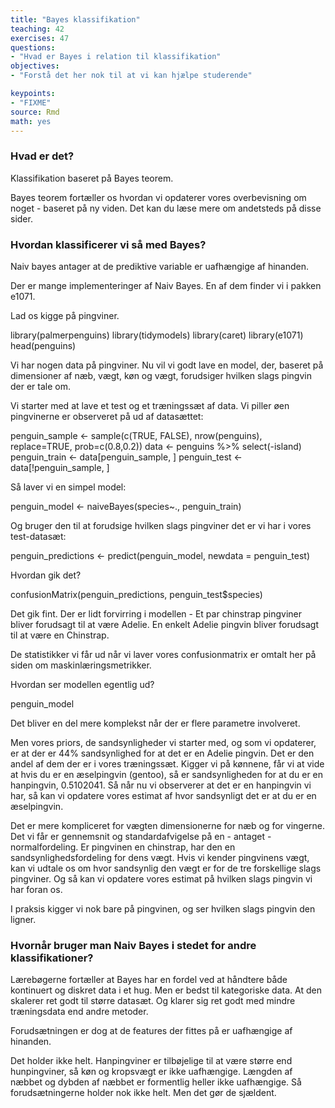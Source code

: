 ```yaml
---
title: "Bayes klassifikation"
teaching: 42
exercises: 47
questions: 
- "Hvad er Bayes i relation til klassifikation"
objectives:
- "Forstå det her nok til at vi kan hjælpe studerende"

keypoints:
- "FIXME"
source: Rmd
math: yes
---
```



### Hvad er det?

Klassifikation baseret på Bayes teorem. 

Bayes teorem fortæller os hvordan vi opdaterer vores overbevisning om 
noget - baseret på ny viden. Det kan du læse mere om andetsteds på disse sider.



### Hvordan klassificerer vi så med Bayes?

Naiv bayes antager at de prediktive variable er uafhængige af hinanden.

Der er mange implementeringer af Naiv Bayes. En af dem finder vi i pakken e1071.

Lad os kigge på pingviner. 


library(palmerpenguins)
library(tidymodels)
library(caret)
library(e1071)
head(penguins)

Vi har nogen data på pingviner. Nu vil vi godt lave en model, der, baseret
på dimensioner af næb, vægt, køn og vægt, forudsiger hvilken slags pingvin
der er tale om.

Vi starter med at lave et test og et træningssæt af data. Vi piller øen 
pingvinerne er observeret på ud af datasættet:


penguin_sample <- sample(c(TRUE, FALSE), nrow(penguins), replace=TRUE, prob=c(0.8,0.2))
data <- penguins %>% select(-island)
penguin_train  <- data[penguin_sample, ]
penguin_test   <- data[!penguin_sample, ]

Så laver vi en simpel model:


penguin_model <- naiveBayes(species~., penguin_train)

Og bruger den til at forudsige hvilken slags pingviner det er vi har i vores
test-datasæt:


penguin_predictions <- predict(penguin_model, newdata = penguin_test)


Hvordan gik det?


confusionMatrix(penguin_predictions, penguin_test$species)

Det gik fint. Der er lidt forvirring i modellen - Et par chinstrap pingviner
bliver forudsagt til at være Adelie. En enkelt Adelie pingvin bliver
forudsagt til at være en Chinstrap. 

De statistikker vi får ud når vi laver vores confusionmatrix er omtalt her
på siden om maskinlæringsmetrikker.

Hvordan ser modellen egentlig ud?

penguin_model

Det bliver en del mere komplekst når der er flere parametre involveret.

Men vores priors, de sandsynligheder vi starter med, og som vi opdaterer,
er at der er 44% sandsynlighed for at det er en Adelie pingvin. Det er den andel 
af dem der er i vores træningssæt. Kigger vi på kønnene, får vi at vide at 
hvis du er en æselpingvin (gentoo), så er sandsynligheden for at du er en
hanpingvin, 0.5102041. Så når nu vi observerer at det er en hanpingvin vi har, 
så kan vi opdatere vores estimat af hvor sandsynligt det er at du er en æselpingvin.

Det er mere kompliceret for vægten dimensionerne for næb og for vingerne. Det vi
får er gennemsnit og standardafvigelse på en - antaget - normalfordeling. 
Er pingvinen en chinstrap, har den en sandsynlighedsfordeling for dens vægt. 
Hvis vi kender pingvinens vægt, kan vi udtale os om hvor sandsynlig den vægt er for
de tre forskellige slags pingviner. Og så kan vi opdatere vores estimat på hvilken
slags pingvin vi har foran os.

I praksis kigger vi nok bare på pingvinen, og ser hvilken slags pingvin den ligner.



### Hvornår bruger man Naiv Bayes i stedet for andre klassifikationer?

Lærebøgerne fortæller at Bayes har en fordel ved at håndtere både kontinuert og 
diskret data i et hug. Men er bedst til kategoriske data.  At den skalerer ret 
godt til større datasæt. Og klarer sig ret godt med mindre træningsdata end andre metoder. 

Forudsætningen er dog at de features der fittes på er uafhængige af hinanden.

Det holder ikke helt. Hanpingviner er tilbøjelige til at være større end 
hunpingviner, så køn og kropsvægt er ikke uafhængige. Længden af næbbet og dybden
af næbbet er formentlig heller ikke uafhængige. Så forudsætningerne holder nok 
ikke helt. Men det gør de sjældent.